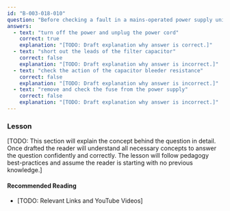 ```yaml
---
id: "B-003-018-010"
question: "Before checking a fault in a mains-operated power supply unit, it would be safest to first:"
answers:
  - text: "turn off the power and unplug the power cord"
    correct: true
    explanation: "[TODO: Draft explanation why answer is correct.]"
  - text: "short out the leads of the filter capacitor"
    correct: false
    explanation: "[TODO: Draft explanation why answer is incorrect.]"
  - text: "check the action of the capacitor bleeder resistance"
    correct: false
    explanation: "[TODO: Draft explanation why answer is incorrect.]"
  - text: "remove and check the fuse from the power supply"
    correct: false
    explanation: "[TODO: Draft explanation why answer is incorrect.]"
---
```


### Lesson

[TODO: This section will explain the concept behind the question in detail. Once drafted the reader will understand all necessary concepts to answer the question confidently and correctly. The lesson will follow pedagogy best-practices and assume the reader is starting with no previous knowledge.]

#### Recommended Reading

- [TODO: Relevant Links and YouTube Videos]
